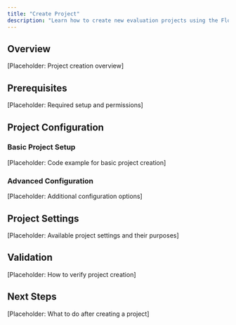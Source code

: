 ```yaml
---
title: "Create Project"
description: "Learn how to create new evaluation projects using the Flow AI SDK."
---
```


## Overview

[Placeholder: Project creation overview]

## Prerequisites

[Placeholder: Required setup and permissions]

## Project Configuration

### Basic Project Setup
[Placeholder: Code example for basic project creation]

### Advanced Configuration
[Placeholder: Additional configuration options]

## Project Settings

[Placeholder: Available project settings and their purposes]

## Validation

[Placeholder: How to verify project creation]

## Next Steps

[Placeholder: What to do after creating a project]
